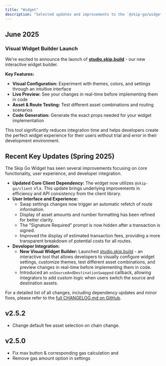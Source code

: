```yaml
---
title: "Widget"
description: "Selected updates and improvements to the `@skip-go/widget` [npm package](https://www.npmjs.com/package/@skip-go/widget)."
---
```


## June 2025

### Visual Widget Builder Launch

We're excited to announce the launch of **[studio.skip.build](https://studio.skip.build)** - our new interactive widget builder.

**Key Features:**
*   **Visual Configuration:** Experiment with themes, colors, and settings through an intuitive interface
*   **Live Preview:** See your changes in real-time before implementing them in code
*   **Asset & Route Testing:** Test different asset combinations and routing scenarios
*   **Code Generation:** Generate the exact props needed for your widget implementation

This tool significantly reduces integration time and helps developers create the perfect widget experience for their users without trial and error in their development environment.

## Recent Key Updates (Spring 2025)

The Skip Go Widget has seen several improvements focusing on core functionality, user experience, and developer integration.

*   **Updated Core Client Dependency:** The widget now utilizes `@skip-go/client` v1.x. This update brings underlying improvements in efficiency and API consistency from the client library.
*   **User Interface and Experience:**
    *   Swap settings changes now trigger an automatic refetch of route information.
    *   Display of asset amounts and number formatting has been refined for better clarity.
    *   The "Signature Required" prompt is now hidden after a transaction is signed.
    *   Improved the display of estimated transaction fees, providing a more transparent breakdown of potential costs for all routes.
*   **Developer Integration:**
    *   **New Visual Widget Builder:** Launched [studio.skip.build](https://studio.skip.build) - an interactive tool that allows developers to visually configure widget settings, customize themes, test different asset combinations, and preview changes in real-time before implementing them in code.
    *   Introduced an `onSourceAndDestinationSwapped` callback, allowing integrators to add custom logic when users switch the source and destination assets.

For a detailed list of all changes, including dependency updates and minor fixes, please refer to the [full CHANGELOG.md on GitHub](https://github.com/skip-mev/skip-go/blob/main/packages/widget/CHANGELOG.md).


## v2.5.2
- Change default fee asset selection on chain change. 

## v2.5.0
- Fix max button & corresponding gas calculation and 
- Remove gas amount option in settings